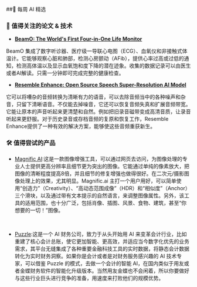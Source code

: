 ##🤩 每周 AI 精选

### 📄 值得关注的论文 & 技术

* [**BeamO: The World's First Four-in-One Life Monitor**](https://www.withings.com/be/en/beam-o)

BeamO 集成了数字听诊器、医疗级一导联心电图（ECG）、血氧仪和非接触式体温计。它能够观察心脏和肺部，检测心房颤动（AFib），提供心率过高或过低的通知，检测高体温以及显示血氧饱和度下降的潜在迹象。收集的数据记录可以由医生或者AI解读。只需一分钟即可完成完整的健康检查。

* [**Resemble Enhance: Open Source Speech Super-Resolution AI Model**]( https://huggingface.co/spaces/ResembleAI/resemble-enhance)

它可以将嘈杂的音频转换为清晰有力的语音，可以去除音频当中的各种噪声和杂音，只留下清晰语音。不仅能去掉噪音，它还可以恢复音频失真和扩展音频带宽。它能让原本的声音听起来更清楚和自然。例如把旧录音磁带变成高清音质，让录音听起来更舒服。对于历史录音或存档音频的复原和恢复工作，Resemble Enhance提供了一种有效的解决方案，能够使这些音频重获新生。

### 🛠️ 值得尝试的产品

* [Magnific AI](https://magnific.ai/):这是一款图像增强工具，可以通过网页去访问，为图像处理的专业人士提供更高分辨率且细节更为突出的图像。它能通过单纯的像素放大，把图像的清晰程度提高8倍，并且细节的修复增强也做得很好。在二次元/摄影图像处理上的效果，尤其明显。Magnific.ai 主打一个用户用好，可以简单使用“创造力”（Creativity）、“高动态范围成像”（HDR）和“相似度”（Anchor）三个滑块，以及通过带有文本提示的自然语言，来调整图像属性。另外，该工具的适用范围，也十分广泛，包括肖像、插图、风景、食物、建筑，甚至“你想要的一切！”图像。

<br/>
<PhotoProvider>
  <PhotoView src="/blog/AI-weekly-003/001.png">
    <img src="/blog/AI-weekly-003/001.png" alt="" />
  </PhotoView>
</PhotoProvider>

* [Puzzle](https://puzzle.io/):这是一个 AI 财务公司，致力于从头开始用 AI 来变革会计行业，比如重建了核心会计总账，使它更加智能、更高效，并适应当今数字化优先的业务需求，其平台无缝集成了各种重要金融科技工具的实时数据，将静态会计数据转化为实时财务洞察。如果你是会计或者是对财务服务感兴趣的 AI 技术专家，可以借鉴 Puzzle 的模式，去做一个会计的智能 AI，在国内类似于用友或者金蝶财务软件的智能化升级版本。当然用友金蝶也不会闲着，所以你要做好与这些行业巨头进行竞争的准备，用速度来打败他们的规模优势。

<br/>
<PhotoProvider>
  <PhotoView src="/blog/AI-weekly-003/002.png">
    <img src="/blog/AI-weekly-003/002.png" alt="" />
  </PhotoView>
</PhotoProvider>